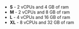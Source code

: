 - **S** - 2 vCPUs and 4 GB of ram
- **M** - 2 vCPUs and 8 GB of ram
- **L** - 4 vCPUs and 16 GB of ram
- **XL** - 8 vCPUs and 32 GB of ram